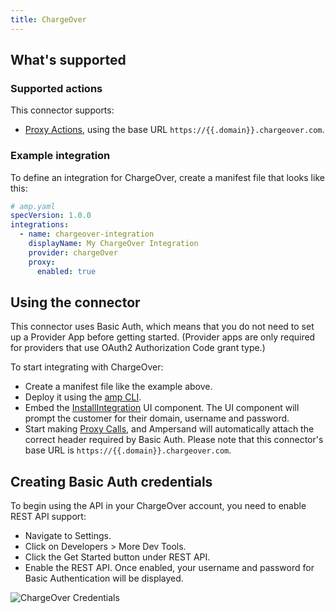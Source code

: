 ```yaml
---
title: ChargeOver
---
```

## What's supported

### Supported actions

This connector supports:
- [Proxy Actions](/proxy-actions), using the base URL `https://{{.domain}}.chargeover.com`.

### Example integration

To define an integration for ChargeOver, create a manifest file that looks like this:

```YAML
# amp.yaml
specVersion: 1.0.0
integrations:
  - name: chargeover-integration
    displayName: My ChargeOver Integration
    provider: chargeOver
    proxy:
      enabled: true
```

## Using the connector

This connector uses Basic Auth, which means that you do not need to set up a Provider App before getting started. (Provider apps are only required for providers that use OAuth2 Authorization Code grant type.)

To start integrating with ChargeOver:
- Create a manifest file like the example above.
- Deploy it using the [amp CLI](/cli/overview).
- Embed the [InstallIntegration](/embeddable-ui-components#install-integration) UI component. The UI component will prompt the customer for their domain, username and password.
- Start making [Proxy Calls](/proxy-actions), and Ampersand will automatically attach the correct header required by Basic Auth. Please note that this connector's base URL is `https://{{.domain}}.chargeover.com`.

## Creating Basic Auth credentials

To begin using the API in your ChargeOver account, you need to enable REST API support:

- Navigate to Settings.
- Click on Developers > More Dev Tools.
- Click the Get Started button under REST API.
- Enable the REST API. Once enabled, your username and password for Basic Authentication will be displayed.

![ChargeOver Credentials](/images/provider-guides/chargeover-creds.png)